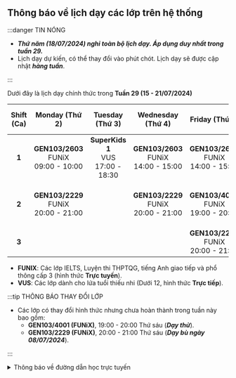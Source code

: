 ## Thông báo về lịch dạy các lớp trên hệ thống

:::danger TIN NÓNG

- **_Thứ năm (18/07/2024) nghỉ toàn bộ lịch dạy. Áp dụng duy nhất trong tuần 29._**
- Lịch dạy dự kiến, có thể thay đổi vào phút chót. Lịch dạy sẽ được cập nhật **_hàng tuần_**.

:::

Dưới đây là lịch dạy chính thức trong **Tuần 29 (15 - 21/07/2024)**

| **Shift (Ca)** |             **Monday (Thứ 2)**               |            **Tuesday (Thứ 3)**             |            **Wednesday (Thứ 4)**             |             **Friday (Thứ 6)**               |           **Saturday (Thứ 7)**             |           **Sunday (Chủ nhật)**            |
|:--------------:|:--------------------------------------------:|:------------------------------------------:|:--------------------------------------------:|:--------------------------------------------:|:------------------------------------------:|:------------------------------------------:|
|      **1**     | **GEN103/2603** <br/>FUNiX<br/>09:00 - 10:00 | **SuperKids 1** <br/>VUS<br/>17:00 - 18:30 | **GEN103/2603** <br/>FUNiX<br/>14:00 - 15:00 | **GEN103/2603** <br/>FUNiX<br/>14:00 - 15:00 | **SuperKids 1** <br/>VUS<br/>07:45 - 09:15 | **SuperKids 1** <br/>VUS<br/>07:45 - 09:15 |
|      **2**     | **GEN103/2229** <br/>FUNiX<br/>20:00 - 21:00 |                                            | **GEN103/2229** <br/>FUNiX<br/>20:00 - 21:00 | **GEN103/4001** <br/>FUNiX<br/>19:00 - 20:00 | **SuperKids 3** <br/>VUS<br/>16:10 - 17:40 | **SuperKids 3** <br/>VUS<br/>16:10 - 17:40 |
|      **3**     |                                              |                                            |                                              | **GEN103/2229** <br/>FUNiX<br/>20:00 - 21:00 |                                            |                                            |

- **FUNIX**: Các lớp IELTS, Luyện thi THPTQG, tiếng Anh giao tiếp và phổ thông cấp 3 (hình thức **Trực tuyến**).
- **VUS**: Các lớp dành cho lứa tuổi thiếu nhi (Dưới 12, hình thức **Trực tiếp**).

:::tip THÔNG BÁO THAY ĐỔI LỚP

- Các lớp có thay đổi hình thức nhưng chưa hoàn thành trong tuần này bao gồm:
    - **GEN103/4001 (FUNiX)**, 19:00 - 20:00 Thứ sáu (**_Dạy thử_**).
    - **GEN103/2229 (FUNiX)**, 20:00 - 21:00 Thứ sáu (**_Dạy bù ngày 08/07/2024_**).

:::

<details>
<summary>Thông báo về đường dẫn học trực tuyến</summary>
<div>

**_Việc học trực tuyến sẽ được thực hiện qua hạ tầng online. Đường dẫn sẽ được cung cấp trong quá trình học. Người học
cũng có thể theo dõi các video bài giảng qua YouTube ở hai đường dẫn phía dưới._**

**_Trân trọng cảm ơn._**

</div>
</details>
